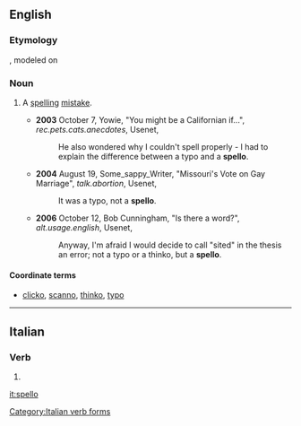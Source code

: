 {{also|spellò}}
==English==

===Etymology===
{{suffix|spell|o|lang=en}}, modeled on {{term|typo}}

===Noun===
{{en-noun}}<!-- not 'spelloes', again by analogy from 'typo' -->

# {{context|Internet|_|slang|lang=en}} A [[spelling]] [[mistake]].
#* '''2003''' October 7, Yowie, "You might be a Californian if...", ''rec.pets.cats.anecdotes'', Usenet,
#*: He also wondered why I couldn't spell properly - I had to explain the difference between a typo and a '''spello'''.
#* '''2004''' August 19, Some_sappy_Writer, "Missouri's Vote on Gay Marriage", ''talk.abortion'', Usenet,
#*: It was a typo, not a '''spello'''.
#* '''2006''' October 12, Bob Cunningham, "Is there a word?", ''alt.usage.english'', Usenet,
#*: Anyway, I'm afraid I would decide to call "sited" in the thesis an error; not a typo or a thinko, but a '''spello'''.

====Coordinate terms====
* [[clicko]], [[scanno]], [[thinko]], [[typo]]

----

==Italian==

===Verb===
{{head|it|verb form}}

# {{inflection of|spellare||1|s|pres|ind|lang=it}}

[[Category:Italian verb forms]]

[[it:spello]]